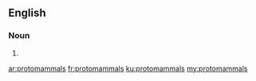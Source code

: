 ==English==

===Noun===
{{head|en|plural}}

# {{plural of|protomammal|lang=en|nocat=1}}

[[ar:protomammals]]
[[fr:protomammals]]
[[ku:protomammals]]
[[my:protomammals]]